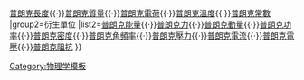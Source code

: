 {{Navbox
|name=普朗克單位
|title=[[普朗克單位制]]
|group1=基本單位
|list1=[[普朗克時間]]{{·}}[[普朗克長度]]{{·}}[[普朗克質量]]{{·}}[[普朗克電荷]]{{·}}[[普朗克溫度]]{{·}}[[普朗克常數]]
|group2=衍生單位
|list2=[[普朗克能量]]{{·}}[[普朗克力]]{{·}}[[普朗克動量]]{{·}}[[普朗克功率]]{{·}}[[普朗克密度]]{{·}}[[普朗克角頻率]]{{·}}[[普朗克壓力]]{{·}}[[普朗克電流]]{{·}}[[普朗克電壓]]{{·}}[[普朗克阻抗]]
}}
<noinclude>
[[Category:物理学模板]]

</noinclude>
